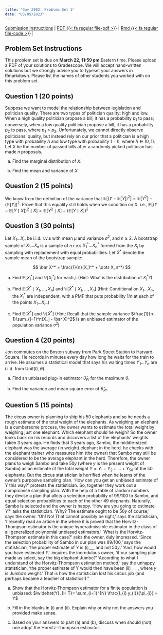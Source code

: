 ```yaml
---
title: 'Gov 2002: Problem Set 5'
date: "03/09/2023"
---
```


[Submission instructions](problem-sets.qmd) | [PDF {{< fa regular file-pdf >}}](/files/assignments/pset_5.pdf) | [Rmd {{< fa regular file-code >}}](/files/assignments/pset_5.Rmd) | 


## Problem Set Instructions 

This problem set is due on **March 22, 11:59 pm** Eastern time. Please upload a PDF of your solutions to Gradescope. We will accept hand-written solutions but we strongly advise you to typeset your answers in Rmarkdown. Please list the names of other students you worked with on this problem set. 


## Question 1 (20 points)
Suppose we want to model the relationship between legislation and politician quality. There are two types of politician quality: high and low. When a high quality politician propose a bill, it has a probability $p_1$ to pass; conversely, when a low quality politician propose a bill, it has a probability $p_2$ to pass, where $p_1 > p_2$. Unfortunately, we cannot directly observe politicians' quality, but instead rely on our prior that a politician is a high type with probability $h$ and low type with probability $1-h$, where $h \in (0,1)$. Let $X$ be the number of passed bills after a randomly picked politician has made $n$ proposals. 

(a) Find the marginal distribution of $X$.

(b) Find the mean and variance of $X$.










## Question 2 (15 points)

We know from the definition of the variance that $\mathbb{E}\left[ \left(Y - \mathbb{E}[Y]\right)^2 \right] = \mathbb{E}[Y^2] - \left(\mathbb{E}[Y]\right)^2$. Prove that this equality still holds when we condition on $X$, i.e., $\mathbb{E}\left[ \left(Y - \mathbb{E}[Y \mid X]\right)^2 \mid X \right] = \mathbb{E}[Y^2 \mid X] - \left(\mathbb{E}[Y \mid X]\right)^2$










## Question 3 (30 points)
Let $X_1 \dots X_n$ be i.i.d. r.v.s with mean $\mu$ and variance $\sigma^2$, and $n \geq 2$. A bootstrap sample of $X_1 \dots X_n$ is a sample of $n$ r.v.s $X_1^* \dots X_n^*$ formed from the $X_j$ by sampling with replacement with equal probabilities. Let $\bar X^*$ denote the sample mean of the bootstrap sample:

$$
\bar X^* = \frac{1}{n}(X_1^* + \dots X_n^*)
$$

(a) Find $\mathbb{E}[X_j^*]$ and $\mathbb{V}[X_j^*]$ for each $j$. (Hint: What is the distribution of $X_j^*$?)

(b) Find $\mathbb{E}\left[\bar X^* \mid X_1 , \dots, X_n\right]$ and $\mathbb{V}\left[\bar X^* \mid X_1 , \dots, X_n\right]$ (Hint: Conditional on $X_1 \dots X_n$, the $X_j^*$ are independent, with a PMF that puts probability $1/n$ at each of the points $X_1 \dots X_n$.)

(c) Find $\mathbb{E}\left[\bar X^*\right]$ and $\mathbb{V}\left[\bar X^*\right]$ (Hint: Recall that the sample variance $\frac{1}{n-1}\sum_{j=1}^n(X_j - \bar X)^2$ is an unbiased estimator of the population variance $\sigma^2$)












## Question 4 (20 points)
Jon commutes on the Boston subway from Park Street Station to Harvard Square. He records in minutes every day how long he waits for the train to arrive. He assumes a statistical model that says his waiting times $Y_1 \dots Y_n$ are i.i.d. from Unif(0, $\theta$).

(a) Find an unbiased plug-in estimator $\hat \theta_{PI}$ for the maximum $\theta$. 

(b) Find the variance and mean square error of $\hat \theta_{PI}$. 







## Question 5 (15 points)
The circus owner is planning to ship his 50 elephants and so he needs a rough estimate of the total weight of the elephants. As weighing an elephant is a cumbersome process, the owner wants to estimate the total weight by weighing just one elephant. Which elephant should he weigh? So the owner looks back on his records and discovers a list of the elephants’ weights taken 3 years ago. He finds that 3 years ago, Sambo, the middle-sized elephant was the average (in weight) elephant in the herd. he checks with the elephant trainer who reassures him (the owner) that Sambo may still be considered to be the average elephant in the herd. Therefore, the owner plans to weigh Sambo and take $50y$ (where $y$ is the present weight of Sambo) as an estimate of the total weight $Y =Y_1+Y_2+...+Y_{50}$ of the 50 elephants. But the circus statistician is horrified when he learns of the owner’s purposive sampling plan. ‘How can you get an unbiased estimate of Y this way?’ protests the statistician. So, together they work out a compromise sampling plan. With the help of a table of random numbers they devise a plan that allots a selection probability of 99/100 to Sambo, and equal selection probabilities to each of the other 49 elephants. Naturally, Sambo is selected and the owner is happy. ‘How are you going to estimate $Y$?’ asks the statistician. ‘Why? The estimate ought to be $50y$ of course,’ says the owner. ‘Oh! No! That cannot possibly be right,’ says the statistician, ‘I recently read an article in the \textit{Annals of Mathematical Statistics} where it is proved that the Horvitz-Thompson estimator is the unique hyperadmissible estimator in the class of all generalized polynomial unbiased estimators.’ ‘What is the Horvitz-Thompson estimate in this case?’ asks the owner, duly impressed. ‘Since the selection probability of Sambo in our plan was 99/100,’ says the statistician, ‘the proper estimate of $Y$ is (i)___ and not $50y$.’ ‘And, how would you have estimated $Y$,’ inquires the incredulous owner, ‘if our sampling plan made us select, say the big elephant Jumbo?’ ‘According to what I understand of the Horvitz-Thompson estimation method,’ say the unhappy statistician, ‘the proper estimate of Y would then have been (ii)___ , where $y$ is Jumbo’s weight.’ That is how the statistician lost his circus job (and perhaps became a teacher of statistics!).”

(a) Show that the Horvitz-Thompson estimator for a finite population is unbiased: $\widehat{Y}_{H T}= \sum_{i=1}^{N} \frac{I_{i} y_{i}}{\pi_{i}} = Y$

(b) Fill in the blanks in (i) and (ii). Explain why or why not the answers you provided make sense.

(c) Based on your answers to part (a) and (b), discuss when should (not) one adopt the Horvitz-Thompson estimator.






